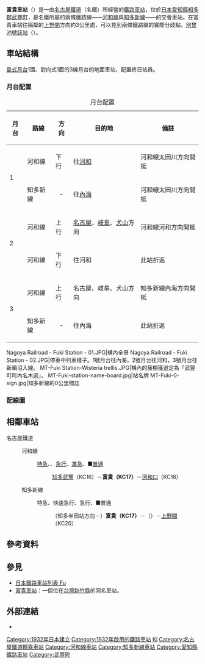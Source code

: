 {{noteTA
|T=zh-tw:富貴車站 (日本);zh-cn:富贵站 (日本);zh-hk:富貴站 (日本);
|1=zh-tw:富貴車站;zh-cn:富贵站;zh-hk:富貴站;
}}
{{日本車站資訊
|公司色 = #f33
|站名 = 富貴站
|圖片 = Nagoya Railroad - Fuki Station - 01.JPG
|pxl = 
|圖片說明 = 月台
|日文原名 =  富貴
|平假名 = ふき
|羅馬拼音 = Fuki
|電報略號 =
|所在地 = {{JPN}}[[愛知縣|愛知縣]][[知多郡|知多郡]][[武豐町|武豐町]]大字富貴<br>字外前田5番地5號
|車站構造 = [[地面車站|地面車站]]
|月台配置 = 2面3線
|啟用年月日 = 1932年（[[昭和|昭和]]7年）7月1日
|廢站年月日 = 
|上下車人次 = 2,113
|統計年度 = 2013年
|轉車 = 
|備註 = 全日配置站員
|全寬備註 = * 此區間上有{{link-ja|別曾池信號場|別曽池信号場}}，距離本站3.0公里。
|adjacent = {{Adjacent stations|system=名古屋鐵道
|line1=KC河和線|left1=知多武豐|right1=河和口|note-left1=KC16<br />2.5km|note-mid1={{名鐵車站編號|KC|17}}<br />距離[[太田川站|太田川]]22.3km|note-right1=KC18<br />3.5km
|line2=KC知多新線|through-left2=[[河和線|河和線]]|right2=上野間|note-mid2={{名鐵車站編號|KC|17}}<br />起點|note-right2=KC20<br />5.8km}}
}}

'''富貴車站'''（{{jpn|j=富貴駅|hg=ふきえき|rm=Fuki eki|f=y}}）是一由[[名古屋鐵道|名古屋鐵道]]（名鐵）所經營的[[鐵路車站|鐵路車站]]，位於[[日本|日本]][[愛知縣|愛知縣]][[知多郡|知多郡]][[武豐町|武豐町]]，是名鐵所屬的兩條鐵路線——[[河和線|河和線]]與[[知多新線|知多新線]]——的交會車站。在富貴車站往隔鄰的[[上野間車站|上野間]]方向約3公里處，可以見到兩條鐵路線的實際分歧點、[[別曾池號誌站|別曾池號誌站]]（{{lang|ja|別曽池信号場}}）。
== 車站結構 ==
[[島式月台|島式月台]]1面、對向式1面的3線月台的地面車站，配置終日站員。
=== 月台配置 ===
{| class="wikitable"
|+ 月台配置
|-
!月台!!路線!!方向!!目的地!!備註
|-
! rowspan=2 | 1
|{{名鐵車站編號|KC}} 河和線
|下行
|往[[河和站|河和]]
|河和線太田川方向開抵
|-
|{{名鐵車站編號|KC}} 知多新線
| style="text-align:center" | -
|往[[內海站_(愛知縣)|內海]]
|河和線太田川方向開抵
|-
! rowspan=2 | 2
|{{名鐵車站編號|KC}} 河和線
|上行
|[[名鐵名古屋站|名古屋]]、[[名鐵岐阜站|岐阜]]、[[犬山站|犬山]]方向
|河和線河和方向開抵
|-
|{{名鐵車站編號|KC}} 河和線
|下行
|往河和
|此站折返
|-
! rowspan=2 | 3
|{{名鐵車站編號|KC}} 河和線
|上行
|名古屋、岐阜、犬山方向
|知多新線內海方向開抵
|-
|{{名鐵車站編號|KC}} 知多新線
| style="text-align:center" | -
|往內海
|此站折返
|}
<gallery widths="170px" perrow="3">
Nagoya Railroad - Fuki Station - 01.JPG|構內全景
Nagoya Railroad - Fuki Station - 02.JPG|停車中列車樣子。1號月台往內海，2號月台往河和，3號月台往新鵜沼入線。
MT-Fuki Station-Wisteria trellis.JPG|構內的藤棚獲選定為「武豐町町內名木選」。
MT-Fuki-station-name-board.jpg|站名牌
MT-Fuki-0-sign.jpg|知多新線的0公里標誌
</gallery>

=== 配線圖 ===
{{車站配線圖|image=Rail_Tracks_map_Meitetsu_Fuki_Station.svg
|title=名古屋鐵道 富貴站 構內配線略圖
|width=290px
|up=|up-align=
|left=[[名鐵名古屋站|名古屋]]、[[名鐵岐阜站|岐阜]]、<br />[[犬山站|犬山]]方向|left-valign=top
|right=[[河和站|河和]]方向|right-valign=top
|down=[[內海站_(愛知縣)|內海]]方向|down-align=right
|source=<ref>[[電気車研究会|電気車研究会]]、『[[鉄道ピクトリアル|鉄道ピクトリアル]]』通巻第816号 2009年3月 臨時増刊号 「特集 - 名古屋鉄道」、巻末折込「名古屋鉄道 配線略図」</ref><ref>井上孝司 『配線略図で広がる鉄の世界 - 路線を読み解く&作る本』 [[秀和システム|秀和システム]]、p.111、2009年 ISBN 978-4-7980-2200-0</ref>
|note=2008年11月現在}}

== 相鄰車站 ==
; 名古屋鐵道
: {{名鐵車站編號|KC}} 河和線
:: {{Color|red|■}}[[名鐵特急|特急]]、{{Color|blue|□}}{{link-ja|快速急行|快速急行}}、{{Color|blue|■}}[[急行列車|急行]]、{{Color|green|■}}[[準急列車|準急]]、■[[普通列車|普通]] 
::: [[知多武豐站|知多武豐]]（KC16）－'''富貴（KC17）'''－[[河和口站|河和口]]（KC18）
: {{名鐵車站編號|KC}} 知多新線
:: {{Color|red|■}}特急、{{Color|blue|□}}快速急行、{{Color|blue|■}}急行、■普通
::: （知多半田站方向－）'''富貴（KC17）'''－（{{link-ja|別曾池信號場|別曽池信号場}}）－[[上野間站|上野間]]（KC20）

== 參考資料 ==
{{Reflist}}
== 參見 ==
{{Commonscat|Fuki Station}}
* [[日本鐵路車站列表_Fu|日本鐵路車站列表 Fu]]
* [[富貴車站|富貴車站]]：一個位在[[台灣|台灣]][[新竹縣|新竹縣]]的同名車站。

== 外部連結 ==
* {{外部連結/名古屋鐵道車站|07|2331|富貴}}
 
{{河和線}}
{{知多新線}}

{{DEFAULTSORT:Fuki}}
[[Category:1932年日本建立|Category:1932年日本建立]]
[[Category:1932年啟用的鐵路車站|Category:1932年啟用的鐵路車站]]
[[Category:日本鐵路車站_Fu|Ki]]
[[Category:名古屋鐵道轉乘車站|Category:名古屋鐵道轉乘車站]]
[[Category:河和線車站|Category:河和線車站]]
[[Category:知多新線車站|Category:知多新線車站]]
[[Category:愛知縣鐵路車站|Category:愛知縣鐵路車站]]
[[Category:武豐町|Category:武豐町]]